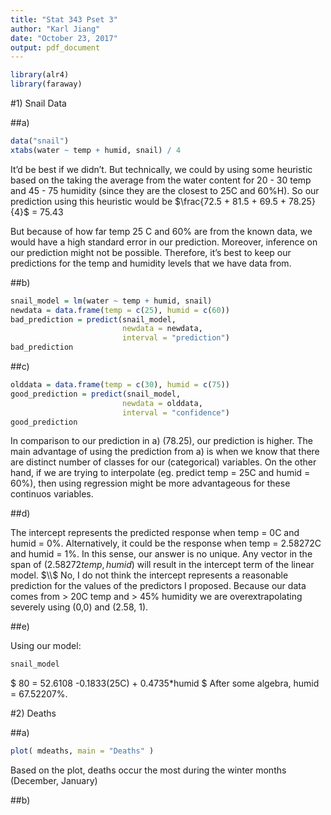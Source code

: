```yaml
---
title: "Stat 343 Pset 3"
author: "Karl Jiang"
date: "October 23, 2017"
output: pdf_document
---
```


```r
library(alr4)
library(faraway)
```

#1) Snail Data 

##a) 
```r
data("snail")
xtabs(water ~ temp + humid, snail) / 4
```

It'd be best if we didn't. But technically, we could by using some heuristic based on the taking the average from the water content for 20 - 30 temp and 45 - 75 humidity (since they are the closest to 25C and 60%H). So our prediction using this heuristic would be $\frac{72.5 + 81.5 + 69.5 + 78.25}{4}$ = 75.43

But because of how far temp 25 C and 60% are from the known data, we would have a high standard error in our prediction. Moreover, inference on our prediction might not be possible. Therefore, it's best to keep our predictions for the temp and humidity levels that we have data from. 


##b) 
```r
snail_model = lm(water ~ temp + humid, snail)
newdata = data.frame(temp = c(25), humid = c(60))
bad_prediction = predict(snail_model, 
                         newdata = newdata, 
                         interval = "prediction")
bad_prediction
```

##c) 
```r
olddata = data.frame(temp = c(30), humid = c(75))
good_prediction = predict(snail_model, 
                         newdata = olddata, 
                         interval = "confidence")
good_prediction
```

In comparison to our prediction in a) (78.25), our prediction is higher. The main advantage of using the prediction from a) is when we know that there are distinct number of classes for our (categorical) variables. On the other hand, if we are trying to interpolate (eg. predict temp = 25C and humid = 60%), then using regression might be more advantageous for these continuos variables. 

##d) 

The intercept represents the predicted response when temp = 0C and humid = 0%. Alternatively, it could be the response when temp = 2.58272C and humid = 1%. In this sense, our answer is no unique. Any vector in the span of $(2.58272temp, humid)$ will result in the intercept term of the linear model.
$\\$
No, I do not think the intercept represents a reasonable prediction for the values of the predictors I proposed. Because our data comes from > 20C temp and > 45% humidity we are overextrapolating severely using (0,0) and (2.58, 1). 

##e) 

Using our model: 
```r
snail_model
```

$ 80 = 52.6108 -0.1833(25C) + 0.4735*humid $
After some algebra, humid = 67.52207%. 

#2) Deaths 

##a) 
```r
plot( mdeaths, main = "Deaths" )
```

Based on the plot, deaths occur the most during the winter months (December, January)

##b) 
```r


```